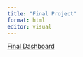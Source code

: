 ```yaml
---
title: "Final Project"
format: html
editor: visual
---
```


[Final Dashboard](https://github.com/Mumuksha22/Mumu/blob/main/finalproject.html)

